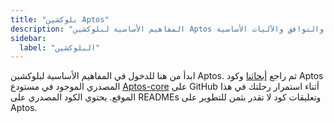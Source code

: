 ```yaml
---
title: "بلوكشين Aptos"
description: "المفاهيم الأساسية لبلوكشين Aptos بما في ذلك البنية والتوافق والآليات الأساسية"
sidebar:
  label: "البلوكشين"
---
```



ابدأ من هنا للدخول في المفاهيم الأساسية لبلوكشين Aptos. ثم راجع [أبحاثنا](https://aptoslabs.com/research) وكود Aptos المصدري الموجود في مستودع [Aptos-core](https://github.com/aptos-labs/aptos-core) على GitHub أثناء استمرار رحلتك في هذا الموقع. يحتوي الكود المصدري على READMEs وتعليقات كود لا تقدر بثمن للتطوير على Aptos.

<CardGrid>
  <LinkCard href="/network/blockchain/aptos-white-paper" title="ورقة Aptos البيضاء" description="استكشف ورقة Aptos البيضاء المؤسسة." />

  <LinkCard href="/network/blockchain/blockchain-deep-dive" title="الغوص العميق في بلوكشين Aptos" description="غوص عميق في آليات وهيكل بلوكشين Aptos." />

  <LinkCard href="/network/blockchain/move" title="Move - لغة ووقت تشغيل Web3" description="تعرف على Move، لغة العقود الذكية المصممة للأمان والتحقق الرسمي." />

  <LinkCard href="/network/blockchain/accounts" title="الحسابات" description="تعرف على كيفية عمل الحسابات في بلوكشين Aptos." />

  <LinkCard href="/network/blockchain/resources" title="الموارد" description="اكتشف كيف تحفظ الموارد البيانات للعقود الذكية على السلسلة." />

  <LinkCard href="/network/blockchain/events" title="الأحداث" description="تعرف على كيفية إنتاج الأحداث واستخدامها في Aptos." />

  <LinkCard href="/network/blockchain/txns-states" title="المعاملات والحالات" description="استكشف العلاقة بين المعاملات وتغييرات الحالة." />

  <LinkCard href="/network/blockchain/gas-txn-fee" title="الغاز ورسوم المعاملات" description="افهم نموذج الغاز وكيفية حساب رسوم المعاملات." />

  <LinkCard href="/network/blockchain/base-gas" title="حساب غاز المعاملة" description="تعرف على كيفية حساب تكاليف الغاز للمعاملات." />

  <LinkCard href="/network/blockchain/blocks" title="البلوكات" description="اكتشف كيف يجمع Aptos المعاملات في بلوكات." />

  <LinkCard href="/network/blockchain/staking" title="الرهن" description="تعرف على آلية الرهن وفوائدها." />

  <LinkCard href="/network/blockchain/governance" title="الحوكمة" description="افهم كيفية التعامل مع الحوكمة في بلوكشين Aptos." />
</CardGrid>
